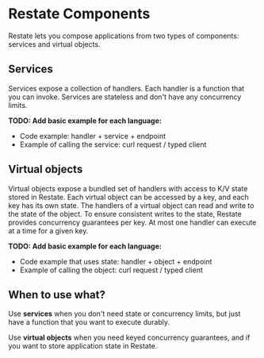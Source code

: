 
# Restate Components

Restate lets you compose applications from two types of components: services and virtual objects.

## Services
Services expose a collection of handlers. Each handler is a function that you can invoke. Services are stateless and don't have any concurrency limits.

**TODO: Add basic example for each language:**
- Code example: handler + service + endpoint
- Example of calling the service: curl request / typed client


## Virtual objects

Virtual objects expose a bundled set of handlers with access to K/V state stored in Restate.
Each virtual object can be accessed by a key, and each key has its own state.
The handlers of a virtual object can read and write to the state of the object.
To ensure consistent writes to the state, Restate provides concurrency guarantees per key.
At most one handler can execute at a time for a given key.

**TODO: Add basic example for each language:**
- Code example that uses state: handler + object + endpoint
- Example of calling the object: curl request / typed client


## When to use what?

Use **services** when you don't need state or concurrency limits, but just have a function that you want to execute durably.

Use **virtual objects** when you need keyed concurrency guarantees, and if you want to store application state in Restate.
